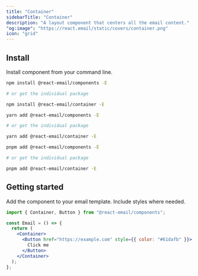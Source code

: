 ```yaml
---
title: "Container"
sidebarTitle: "Container"
description: "A layout component that centers all the email content."
"og:image": "https://react.email/static/covers/container.png"
icon: "grid"
---
```



## Install

Install component from your command line.

<CodeGroup>

```sh npm
npm install @react-email/components -E

# or get the individual package

npm install @react-email/container -E
```

```sh yarn
yarn add @react-email/components -E

# or get the individual package

yarn add @react-email/container -E
```

```sh pnpm
pnpm add @react-email/components -E

# or get the individual package

pnpm add @react-email/container -E
```

</CodeGroup>

## Getting started

Add the component to your email template. Include styles where needed.

```jsx
import { Container, Button } from "@react-email/components";

const Email = () => {
  return (
    <Container>
      <Button href="https://example.com" style={{ color: "#61dafb" }}>
        Click me
      </Button>
    </Container>
  );
};
```

<Support/>
